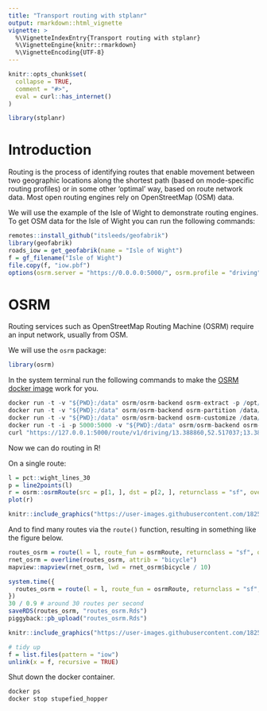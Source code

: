 ```yaml
---
title: "Transport routing with stplanr"
output: rmarkdown::html_vignette
vignette: >
  %\VignetteIndexEntry{Transport routing with stplanr}
  %\VignetteEngine{knitr::rmarkdown}
  %\VignetteEncoding{UTF-8}
---
```


```r
knitr::opts_chunk$set(
  collapse = TRUE,
  comment = "#>",
  eval = curl::has_internet()
)
```

```r
library(stplanr)
```

# Introduction

Routing is the process of identifying routes that enable movement between two geographic locations along the shortest path (based on mode-specific routing profiles) or in some other 'optimal' way, based on route network data.
Most open routing engines rely on OpenStreetMap (OSM) data.

We will use the example of the Isle of Wight to demonstrate routing engines.
To get OSM data for the Isle of Wight you can run the following commands:

```r
remotes::install_github("itsleeds/geofabrik")
library(geofabrik)
roads_iow = get_geofabrik(name = "Isle of Wight")
f = gf_filename("Isle of Wight")
file.copy(f, "iow.pbf")
options(osrm.server = "https://0.0.0.0:5000/", osrm.profile = "driving")
```


# OSRM

Routing services such as OpenStreetMap Routing Machine (OSRM) require an input network, usually from OSM.

We will use the `osrm` package:

```r
library(osrm)
```

In the system terminal run the following commands to make the [OSRM docker image](https://hub.docker.com/r/osrm/osrm-backend/) work for you.

```r
docker run -t -v "${PWD}:/data" osrm/osrm-backend osrm-extract -p /opt/car.lua /data/iow.pbf
docker run -t -v "${PWD}:/data" osrm/osrm-backend osrm-partition /data/iow.osrm
docker run -t -v "${PWD}:/data" osrm/osrm-backend osrm-customize /data/iow.osrm
docker run -t -i -p 5000:5000 -v "${PWD}:/data" osrm/osrm-backend osrm-routed --algorithm mld /data/iow.osrm
curl "https://127.0.0.1:5000/route/v1/driving/13.388860,52.517037;13.385983,52.496891?steps=true"
```

Now we can do routing in R!

On a single route:

```r
l = pct::wight_lines_30
p = line2points(l)
r = osrm::osrmRoute(src = p[1, ], dst = p[2, ], returnclass = "sf", overview = "full")
plot(r)
```

```r
knitr::include_graphics("https://user-images.githubusercontent.com/1825120/86902789-577d1080-c106-11ea-91df-8d0180931562.png")
```

And to find many routes via the `route()` function, resulting in something like the figure below.

```r
routes_osrm = route(l = l, route_fun = osrmRoute, returnclass = "sf", overview = "full")
rnet_osrm = overline(routes_osrm, attrib = "bicycle")
mapview::mapview(rnet_osrm, lwd = rnet_osrm$bicycle / 10)
```

```r
system.time({
  routes_osrm = route(l = l, route_fun = osrmRoute, returnclass = "sf", overview = "full")
})
30 / 0.9 # around 30 routes per second
saveRDS(routes_osrm, "routes_osrm.Rds")
piggyback::pb_upload("routes_osrm.Rds")
```


```r
knitr::include_graphics("https://user-images.githubusercontent.com/1825120/86858225-2970df80-c0b8-11ea-8394-07f98f1c8e8a.png")
```

```r
# tidy up
f = list.files(pattern = "iow")
unlink(x = f, recursive = TRUE)
```

Shut down the docker container.


```r
docker ps
docker stop stupefied_hopper
```


